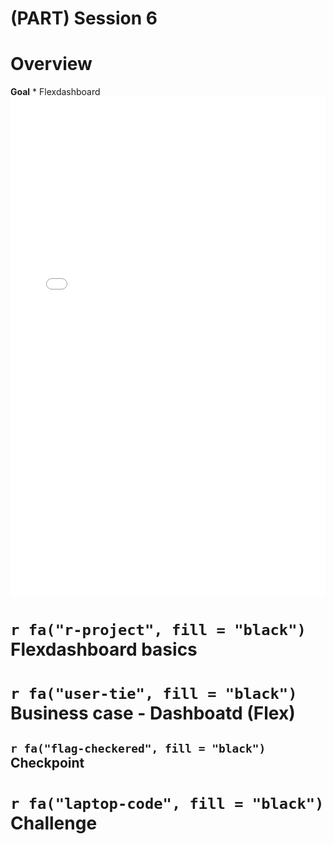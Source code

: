 # (PART) Session 6 {-}
# Overview
**Goal**
* Flexdashboard
<iframe src="sales_dashboard_flex.html" width="100%" height="800" id="igraph" scrolling="no" seamless="seamless" frameBorder="0"></iframe>

#  `r fa("r-project", fill = "black")` Flexdashboard basics {#session_01_06}

#  `r fa("user-tie", fill = "black")` Business case - Dashboatd (Flex)
##  `r fa("flag-checkered", fill = "black")` Checkpoint
#  `r fa("laptop-code", fill = "black")` Challenge

